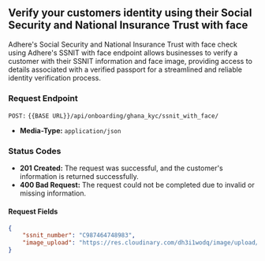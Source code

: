 ## Verify your customers identity using their Social Security and National Insurance Trust with face

Adhere's Social Security and National Insurance Trust with face check using Adhere's SSNIT with face endpoint allows businesses to verify a customer with their SSNIT information and face image, providing access to details associated with a verified passport for a streamlined and reliable identity verification process.

### Request Endpoint

`POST:` `{{BASE URL}}/api/onboarding/ghana_kyc/ssnit_with_face/`

- **Media-Type:** `application/json`

### Status Codes
- **201 Created:** The request was successful, and the customer's information is returned successfully.
- **400 Bad Request:** The request could not be completed due to invalid or missing information.

#### Request Fields

```json
{
    "ssnit_number": "C987464748983",
    "image_upload": "https://res.cloudinary.com/dh3i1wodq/image/upload/v1675417496/cbimage_3_drqdoc.jpg"
}
```